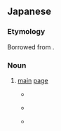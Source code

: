 ==Japanese==

===Etymology===
Borrowed from {{bor|ja|en||main page}}.

===Noun===
{{ja-noun}}

# {{lb|ja|frequently|_|computing}} [[main]] [[page]]
#: {{ja-usex|ウィクショナリーの'''メインページ'''|^ウィクショナリー の '''メインページ'''|Wiktionary '''Main Page'''}}
#* {{quote-book|ja|2003||Web jōhō no ākitekucha||78|trans-title=Web information architecture|pageurl=https://books.google.com/books?id=wAT8RB3Jkd0C&pg=PA78}}
#*: {{ja-usex|ユーザーとサイトの会%話は、普%通サイトの'''メインページ'''から始まります。その会%話がどれだけうまくいくかを察%知するには、サイトの'''メインページ'''を見て自%問してみてください。「このページで目%立っているラベルは自%分が見ても突%出した印%象を受けるのだろうか?、もしそうなら、それはなぜだろう?」|ユーザー と サイト の かい%わ は、 ふ%つう サイト の '''メインページ''' から はじまります。 その かい%わ が どれだけ うまく いく か を さっ%ち する に は、 サイト の '''メインページ''' を みて じ%もん して みて ください。 「この ページ で め%だっている ラベル は じ%ぶん が みて も とっ%しゅつ した いん%しょう を うける の だろう か?、もし そう なら、 それ は なぜ だろう?」|The conversation between user and site typically begins with the site’s '''main page'''. To see how well that conversation is going, try looking at the '''main page''' and asking yourself, “Do the labels that stand out on this page make an impression? If so, how?”}}
#* {{quote-book|ja|2013|Shimizu Haruki|Android apuri kaihatsu||312|trans-title=Android app development|pageurl=https://books.google.com/books?id=PtMaOKkcV3MC&pg=PA312}}
#*: {{ja-usex|図 1 実%験%用アプリ。左から'''メインページ'''、第 1 のページ、第 2 のページ。|ず 1 じっ%けん% よう アプリ。 ひだり から '''メインページ'''、 だい いち の ページ、だい に の ページ。|Fig. 1. Test app. From left: '''main page''', first page, second page.}}
#* {{quote-book|ja|2016|Maeda Gō|Nyūmon Redmine||260|edition=5th|trans-title=Introduction to Redmine|pageurl=https://books.google.co.jp/books?id=Rj_hDQAAQBAJ&pg=PA260}}
#*: {{ja-usex|'''メインページ'''は Wiki の起点となるページであり、プロジェクトメニューの Wiki をクリックすると最初に表示されるページです。|'''メインページ''' は Wiki の きてん と なる ページ であり、 プロジェクト メニュー の Wiki を クリック する と さいしょ に ひょうじ される ページ です。|The '''main page''' is the starting page for the Wiki, the first page shown when you click the Wiki project menu.}}